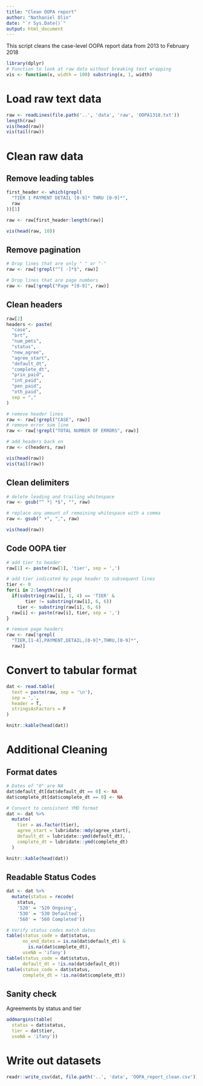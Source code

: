 ```yaml
---
title: "Clean OOPA report"
author: "Nathaniel Olin"
date: "`r Sys.Date()`"
output: html_document
---
```


This script cleans the case-level OOPA report data from 2013 to February 2018

```r
library(dplyr)
# Function to look at raw data without breaking text wrapping
vis <- function(x, width = 100) substring(x, 1, width)
```

# Load raw text data

```r
raw <- readLines(file.path('..', 'data', 'raw', 'OOPA1318.txt'))
length(raw)
vis(head(raw))
vis(tail(raw))
```

# Clean raw data

## Remove leading tables

```r
first_header <- which(grepl(
  "TIER 1 PAYMENT DETAIL [0-9]* THRU [0-9]*",
  raw
))[1]

raw <- raw[first_header:length(raw)]

vis(head(raw, 10))
```

## Remove pagination

```r
# Drop lines that are only " " or "-"
raw <- raw[!grepl("^[ -]*$", raw)]

# Drop lines that are page numbers
raw <- raw[!grepl("Page *[0-9]", raw)]
```

## Clean headers

```r
raw[2]
headers <- paste(
  "case",
  "brt",
  "num_pmts",
  "status",
  "new_agree",
  "agree_start",
  "default_dt",
  "complete_dt",
  "prin_paid",
  "int_paid",
  "pen_paid",
  "oth_paid",
  sep = ","
)

# remove header lines
raw <- raw[!grepl("CASE", raw)]
# remove error sum line
raw <- raw[!grepl("TOTAL NUMBER OF ERRORS", raw)]

# add headers back on
raw <- c(headers, raw)

vis(head(raw))
vis(tail(raw))
```

## Clean delimiters

```r
# delete leading and trailing whitespace
raw <- gsub("^ *| *$", "", raw)

# replace any amount of remaining whitespace with a comma
raw <- gsub(" +", ",", raw)

vis(head(raw))
```

## Code OOPA tier

```r
# add tier to header
raw[1] <- paste(raw[1], 'tier', sep = ',')

# add tier indicated by page header to subsequent lines
tier <- 0
for(i in 2:length(raw)){
  if(substring(raw[i], 1, 4) == 'TIER' &
       tier != substring(raw[i], 6, 6))
    tier <- substring(raw[i], 6, 6)
  raw[i] <- paste(raw[i], tier, sep = ',')
}

# remove page headers
raw <- raw[!grepl(
  "TIER,[1-4],PAYMENT,DETAIL,[0-9]*,THRU,[0-9]*",
  raw)]
```

# Convert to tabular format

```r
dat <- read.table(
  text = paste(raw, sep = '\n'),
  sep = ',',
  header = T,
  stringsAsFactors = F
)

knitr::kable(head(dat))
```

# Additional Cleaning

## Format dates

```r
# Dates of "0" are NA
dat$default_dt[dat$default_dt == 0] <- NA
dat$complete_dt[dat$complete_dt == 0] <- NA

# Convert to consistent YMD format
dat <- dat %>%
  mutate(
    tier = as.factor(tier),
    agree_start = lubridate::mdy(agree_start),
    default_dt = lubridate::ymd(default_dt),
    complete_dt = lubridate::ymd(complete_dt)
  )

knitr::kable(head(dat))
```

## Readable Status Codes

```r
dat <- dat %>%
  mutate(status = recode(
    status,
    '520' = '520 Ongoing',
    '530' = '530 Defaulted',
    '560' = '560 Completed'))

# Verify status codes match dates
table(status_code = dat$status, 
      no_end_dates = is.na(dat$default_dt) & 
        is.na(dat$complete_dt), 
      useNA = 'ifany')
table(status_code = dat$status,
      default_dt = !is.na(dat$default_dt))
table(status_code = dat$status,
      complete_dt = !is.na(dat$complete_dt))
```

## Sanity check

Agreements by status and tier

```r
addmargins(table(
  status = dat$status, 
  tier = dat$tier, 
  useNA = 'ifany'))
```

# Write out datasets

```r
readr::write_csv(dat, file.path('..', 'data', 'OOPA_report_clean.csv'))
```
